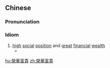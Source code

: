 {{also|荣华富贵}}
==Chinese==
{{zh-forms|s=荣华富贵|type=22}}

===Pronunciation===
{{zh-pron
|m=rónghuáfùguì
|c=wing4 waa4 fu3 gwai3
|cat=cy
}}

===Idiom===
{{zh-idiom}}

# [[high]] [[social]] [[position]] and [[great]] [[financial]] [[wealth]]
#* {{zh-x|若 不是 你 貪圖 榮華富貴 泯滅 天良，又 豈 會 落 到 如今 這般 田地 ？|If you have not craved for '''wealth and fame''' till you lost your conscience, how could you now fall into such a condition as this?|ref=[[w:zh:包青天 (2009年電視劇)|Justice Bao]]}}

[[hu:榮華富貴]]
[[zh:榮華富貴]]